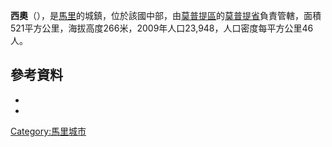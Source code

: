 '''西奧'''（{{lang-fr|Sio}}），是[[馬里|馬里]]的城鎮，位於該國中部，由[[莫普提區|莫普提區]]的[[莫普提省|莫普提省]]負責管轄，面積521平方公里，海拔高度266米，2009年人口23,948，人口密度每平方公里46人。

==參考資料==
*{{citation | title=Plan de Sécurité Alimentaire Commune Rurale de Sio 2006-2010 | publisher=Commissariat à la Sécurité Alimentaire, République du Mali, USAID-Mali | year=2006 | url=http://www.aec.msu.edu/fs2/mali_fd_strtgy/plans/mopti/mopti/psa_sio.pdf | language=fr | accessdate=2015-07-26 | archive-date=2010-06-13 | archive-url=https://web.archive.org/web/20100613111149/http://www.aec.msu.edu/fs2/mali_fd_strtgy/plans/mopti/mopti/psa_sio.pdf | dead-url=yes }}
*{{citation | url=http://instat.gov.ml/documentation/mopti.pdf | publisher=République de Mali: Institut National de la Statistique | title=Resultats Provisoires RGPH 2009 (Région de Mopti) | language=fr | accessdate=2015-07-26 | archive-date=2012-07-27 | archive-url=https://web.archive.org/web/20120727120129/http://instat.gov.ml/documentation/mopti.pdf | dead-url=no }}

{{Coord|14|24|21|N|4|4|58|W|display=title}}

{{莫普提區}}

[[Category:馬里城市|Category:馬里城市]]


{{Mali-geo-stub}}